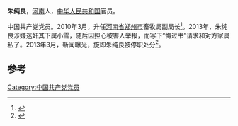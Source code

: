 '''朱纯良'''，[[河南|河南]]人，[[中华人民共和国|中华人民共和国]]官员。

中国共产党党员。2010年3月，升任[[河南省|河南省]][[郑州市|郑州市]]畜牧局副局长<ref>{{cite news|title=郑州市任命13部门官员|url=http://henan.sina.com.cn/news/2010-03-24/074019119.html|accessdate=2013-03-25|newspaper=河南周报|archive-date=2016-03-04|archive-url=https://web.archive.org/web/20160304111130/http://henan.sina.com.cn/news/2010-03-24/074019119.html|dead-url=no}}</ref>。2013年，朱纯良涉嫌迷奸其下属小雪，随后因担心被害人举报，而写下“悔过书”请求和对方家属私了。2013年3月，新闻曝光，旋即朱纯良被停职处分<ref>{{cite news|title=郑州副局长强奸大学生后写悔过书 已被停职调查|url=http://news.163.com/13/0325/17/8QR46F830001124J.html|accessdate=2013-03-25|newspaper=网易(转自中国网)|archive-url=https://web.archive.org/web/20130328103520/http://news.163.com/13/0325/17/8QR46F830001124J.html|archive-date=2013-03-28|dead-url=yes}}</ref>。

==参考==
{{reflist}}
{{中国政治人物小作品}}

[[Category:中国共产党党员|Category:中国共产党党员]]